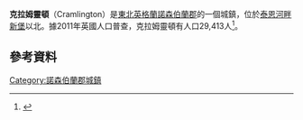 {{Infobox UK place
|official_name = Cramlington
|label_position = top
|country = England
|latitude = 55.082
|longitude = -1.585
|population = 29,413
|population_ref = (2011)
|civil_parish = Cramlington
|region = 東北英格蘭
|unitary_england = [[Northumberland_County_Council|Northumberland]]
|lieutenancy_england = [[諾森伯蘭|諾森伯蘭]]
|post_town = CRAMLINGTON
|postcode_district = NE23
|postcode_area = NE
|dial_code = 01670
|os_grid_reference = NZ270760
|static_image_name = Cramlington St Nicholas - geograph.org.uk - 455709.jpg
|static_image_caption = 聖尼古拉斯教區教堂
|static_image_alt = 
}}
'''克拉姆靈頓'''（Cramlington）是[[東北英格蘭|東北英格蘭]][[諾森伯蘭郡|諾森伯蘭郡]]的一個城鎮，位於[[泰恩河畔新堡|泰恩河畔新堡]]以北{{convert|9|mi|km|0|abbr=off}}。據2011年英國人口普查，克拉姆靈頓有人口29,413人<ref>{{cite web|url=http://www.neighbourhood.statistics.gov.uk/dissemination/LeadKeyFigures.do?a=7&b=11122406&c=NE23+6XF&d=16&e=62&g=6452973&i=1001x1003x1032x1004&m=0&r=0&s=1435488512153&enc=1|title=Town population 2011|accessdate=28 June 2015|archive-url=https://web.archive.org/web/20160304065700/http://www.neighbourhood.statistics.gov.uk/dissemination/LeadKeyFigures.do?a=7&b=11122406&c=NE23+6XF&d=16&e=62&g=6452973&i=1001x1003x1032x1004&m=0&r=0&s=1435488512153&enc=1|archive-date=2016-03-04|dead-url=yes}}</ref>。

==參考資料==
{{Reflist}}

[[Category:諾森伯蘭郡城鎮|Category:諾森伯蘭郡城鎮]]